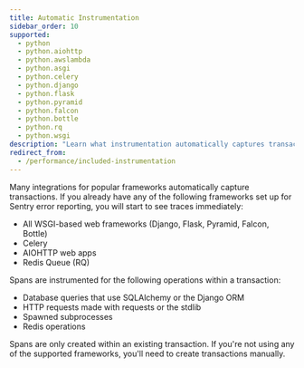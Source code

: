 ```yaml
---
title: Automatic Instrumentation
sidebar_order: 10
supported:
  - python
  - python.aiohttp
  - python.awslambda
  - python.asgi
  - python.celery
  - python.django
  - python.flask
  - python.pyramid
  - python.falcon
  - python.bottle
  - python.rq
  - python.wsgi
description: "Learn what instrumentation automatically captures transactions."
redirect_from:
  - /performance/included-instrumentation
---
```


Many integrations for popular frameworks automatically capture transactions. If you already have any of the following frameworks set up for Sentry error reporting, you will start to see traces immediately:

- All WSGI-based web frameworks (Django, Flask, Pyramid, Falcon, Bottle)
- Celery
- AIOHTTP web apps
- Redis Queue (RQ)

Spans are instrumented for the following operations within a transaction:

- Database queries that use SQLAlchemy or the Django ORM
- HTTP requests made with requests or the stdlib
- Spawned subprocesses
- Redis operations

Spans are only created within an existing transaction. If you're not using any of the supported frameworks, you'll need to <PlatformLink to="/performance/instrumentation/custom-instrumentation/">create transactions manually</PlatformLink>.
